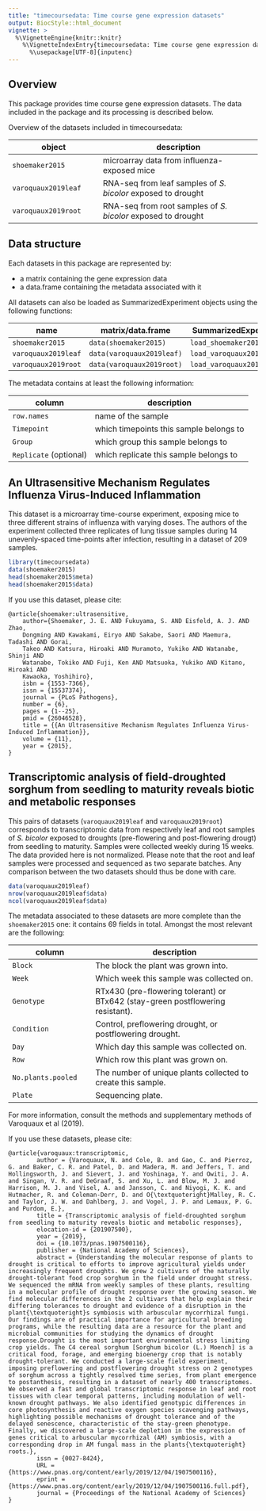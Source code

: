 ```yaml
---
title: "timecoursedata: Time course gene expression datasets"
output: BiocStyle::html_document
vignette: >
  %\VignetteEngine{knitr::knitr}
    %\VignetteIndexEntry{timecoursedata: Time course gene expression datasets}
      %\usepackage[UTF-8]{inputenc}
---
```


## Overview

This package provides time course gene expression datasets. The data included
in the package and its processing is described below. 

Overview of the datasets included in timecoursedata:

object | description
------- | ------------
`shoemaker2015` | microarray data from influenza-exposed mice
`varoquaux2019leaf` | RNA-seq from leaf samples of *S. bicolor* exposed to drought
`varoquaux2019root` | RNA-seq from root samples of *S. bicolor* exposed to drought




## Data structure

Each datasets in this package are represented by:

- a matrix containing the gene expression data
- a data.frame containing the metadata associated with it

All datasets can also be loaded as SummarizedExperiment objects using the
following functions:

name | matrix/data.frame | SummarizedExperiment
---- | ----------- | -------------------------
`shoemaker2015` | `data(shoemaker2015)` | `load_shoemaker2015()`
`varoquaux2019leaf` | `data(varoquaux2019leaf)` | `load_varoquaux2019leaf()`
`varoquaux2019root` | `data(varoquaux2019root)` | `load_varoquaux2019root()`

The metadata contains at least the following information:

column | description
----- | ----------
`row.names` | name of the sample
`Timepoint` | which timepoints this sample belongs to
`Group` | which group this sample belongs to
`Replicate` (optional) | which replicate this sample belongs to 


## An Ultrasensitive Mechanism Regulates Influenza Virus-Induced Inflammation

This dataset is a microarray time-course experiment, exposing mice to three
different strains of influenza with varying doses. The authors of the
experiment collected three replicates of lung tissue samples during 14
unevenly-spaced time-points after infection, resulting in a dataset of 209
samples.

```r
library(timecoursedata)
data(shoemaker2015)
head(shoemaker2015$meta)
head(shoemaker2015$data)
```

If you use this dataset, please cite:

```
@article{shoemaker:ultrasensitive,
    author={Shoemaker, J. E. AND Fukuyama, S. AND Eisfeld, A. J. AND Zhao,
    Dongming AND Kawakami, Eiryo AND Sakabe, Saori AND Maemura, Tadashi AND Gorai,
    Takeo AND Katsura, Hiroaki AND Muramoto, Yukiko AND Watanabe, Shinji AND
    Watanabe, Tokiko AND Fuji, Ken AND Matsuoka, Yukiko AND Kitano, Hiroaki AND
    Kawaoka, Yoshihiro},
    isbn = {1553-7366},
    issn = {15537374},
    journal = {PLoS Pathogens},
    number = {6},
    pages = {1--25},
    pmid = {26046528},
    title = {{An Ultrasensitive Mechanism Regulates Influenza Virus-Induced Inflammation}},
    volume = {11},
    year = {2015},
}
```

    

## Transcriptomic analysis of field-droughted sorghum from seedling to maturity reveals biotic and metabolic responses

This pairs of datasets (`varoquaux2019leaf` and `varoquaux2019root`)
corresponds to transcriptomic data from respectively leaf and root samples of
*S. bicolor* exposed to droughts (pre-flowering and post-flowering drougt)
from seedling to maturity. Samples were collected weekly during 15 weeks. 
The data provided here is not normalized. Please note that the root and leaf
samples were processed and sequenced as two separate batches. Any comparison
between the two datasets should thus be done with care.

```r
data(varoquaux2019leaf)
nrow(varoquaux2019leaf$data)
ncol(varoquaux2019leaf$data)
```

The metadata associated to these datasets are more complete than the
`shoemaker2015` one: it contains 69 fields in total. Amongst the most relevant
are the following:

column | description
------ | ------------
`Block` | The block the plant was grown into.
`Week` | Which week this sample was collected on.
`Genotype` | RTx430 (pre-flowering tolerant) or BTx642 (stay-green postflowering resistant).
`Condition` | Control, preflowering drought, or postflowering drought.
`Day` | Which day this sample was collected on.
`Row`| Which row this plant was grown on.
`No.plants.pooled` | The number of unique plants collected to create this sample.
`Plate` | Sequencing plate.

For more information, consult the methods and supplementary methods of
Varoquaux et al (2019).

If you use these datasets, please cite:

```
@article{varoquaux:transcriptomic,
        author = {Varoquaux, N. and Cole, B. and Gao, C. and Pierroz, G. and Baker, C. R. and Patel, D. and Madera, M. and Jeffers, T. and Hollingsworth, J. and Sievert, J. and Yoshinaga, Y. and Owiti, J. A. and Singan, V. R. and DeGraaf, S. and Xu, L. and Blow, M. J. and Harrison, M. J. and Visel, A. and Jansson, C. and Niyogi, K. K. and Hutmacher, R. and Coleman-Derr, D. and O{\textquoteright}Malley, R. C. and Taylor, J. W. and Dahlberg, J. and Vogel, J. P. and Lemaux, P. G. and Purdom, E.},
        title = {Transcriptomic analysis of field-droughted sorghum from seedling to maturity reveals biotic and metabolic responses},
        elocation-id = {201907500},
        year = {2019},
        doi = {10.1073/pnas.1907500116},
        publisher = {National Academy of Sciences},
        abstract = {Understanding the molecular response of plants to drought is critical to efforts to improve agricultural yields under increasingly frequent droughts. We grew 2 cultivars of the naturally drought-tolerant food crop sorghum in the field under drought stress. We sequenced the mRNA from weekly samples of these plants, resulting in a molecular profile of drought response over the growing season. We find molecular differences in the 2 cultivars that help explain their differing tolerances to drought and evidence of a disruption in the plant{\textquoteright}s symbiosis with arbuscular mycorrhizal fungi. Our findings are of practical importance for agricultural breeding programs, while the resulting data are a resource for the plant and microbial communities for studying the dynamics of drought response.Drought is the most important environmental stress limiting crop yields. The C4 cereal sorghum [Sorghum bicolor (L.) Moench] is a critical food, forage, and emerging bioenergy crop that is notably drought-tolerant. We conducted a large-scale field experiment, imposing preflowering and postflowering drought stress on 2 genotypes of sorghum across a tightly resolved time series, from plant emergence to postanthesis, resulting in a dataset of nearly 400 transcriptomes. We observed a fast and global transcriptomic response in leaf and root tissues with clear temporal patterns, including modulation of well-known drought pathways. We also identified genotypic differences in core photosynthesis and reactive oxygen species scavenging pathways, highlighting possible mechanisms of drought tolerance and of the delayed senescence, characteristic of the stay-green phenotype. Finally, we discovered a large-scale depletion in the expression of genes critical to arbuscular mycorrhizal (AM) symbiosis, with a corresponding drop in AM fungal mass in the plants{\textquoteright} roots.},
        issn = {0027-8424},
        URL = {https://www.pnas.org/content/early/2019/12/04/1907500116},
        eprint = {https://www.pnas.org/content/early/2019/12/04/1907500116.full.pdf},
        journal = {Proceedings of the National Academy of Sciences}
}

```
